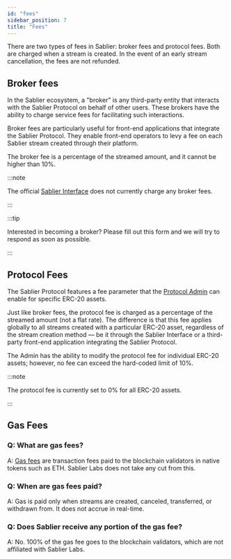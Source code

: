 ```yaml
---
id: "fees"
sidebar_position: 7
title: "Fees"
---
```



There are two types of fees in Sablier: broker fees and protocol fees. Both are charged when a stream is created. In the
event of an early stream cancellation, the fees are not refunded.

## Broker fees

In the Sablier ecosystem, a "broker" is any third-party entity that interacts with the Sablier Protocol on behalf of
other users. These brokers have the ability to charge service fees for facilitating such interactions.

Broker fees are particularly useful for front-end applications that integrate the Sablier Protocol. They enable
front-end operators to levy a fee on each Sablier stream created through their platform.

The broker fee is a percentage of the streamed amount, and it cannot be higher than 10%.

:::note

The official [Sablier Interface](https://app.sablier.com) does not currently charge any broker fees.

:::

:::tip

Interested in becoming a broker? Please fill out this <Link href={links.forms.integrations}>form</Link> and we will try
to respond as soon as possible.

:::

## Protocol Fees

The Sablier Protocol features a fee parameter that the [Protocol Admin](/concepts/governance) can enable for specific
ERC-20 assets.

Just like broker fees, the protocol fee is charged as a percentage of the streamed amount (not a flat rate). The
difference is that this fee applies globally to all streams created with a particular ERC-20 asset, regardless of the
stream creation method — be it through the Sablier Interface or a third-party front-end application integrating the
Sablier Protocol.

The Admin has the ability to modify the protocol fee for individual ERC-20 assets; however, no fee can exceed the
hard-coded limit of 10%.

:::note

The protocol fee is currently set to 0% for all ERC-20 assets.

:::

## Gas Fees

### Q: What are gas fees?

A: [Gas fees](https://www.investopedia.com/terms/g/gas-ethereum.asp) are transaction fees paid to the blockchain
validators in native tokens such as ETH. Sablier Labs does not take any cut from this.

### Q: When are gas fees paid?

A: Gas is paid only when streams are created, canceled, transferred, or withdrawn from. It does not accrue in real-time.

### Q: Does Sablier receive any portion of the gas fee?

A: No. 100% of the gas fee goes to the blockchain validators, which are not affiliated with Sablier Labs.
